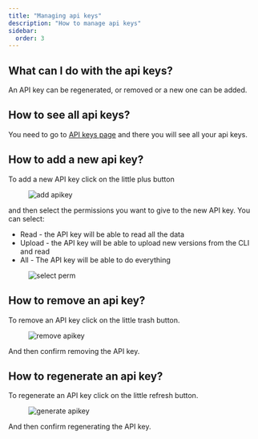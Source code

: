 ```yaml
---
title: "Managing api keys"
description: "How to manage api keys"
sidebar:
  order: 3
---
```



## What can I do with the api keys?

An API key can be regenerated, or removed or a new one can be added.

## How to see all api keys?

You need to go to [API keys page](https://web.codepushgo.com/dashboard/apikeys/) and there you will see all your api keys.

## How to add a new api key?

To add a new API key click on the little plus button

<figure><img src="/apikeys-add.webp" alt="add apikey" /><figcaption></figcaption></figure>

and then select the permissions you want to give to the new API key. You can select:

 - Read - the API key will be able to read all the data
 - Upload - the API key will be able to upload new versions from the CLI and read
 - All - The API key will be able to do everything

<figure><img src="/apikeys-select-perm.webp" alt="select perm" /><figcaption></figcaption></figure>

## How to remove an api key?

To remove an API key click on the little trash button.

<figure><img src="/apikeys-remove.webp" alt="remove apikey" /><figcaption></figcaption></figure>

And then confirm removing the API key.

## How to regenerate an api key?

To regenerate an API key click on the little refresh button.

<figure><img src="/apikeys-regenerate.webp" alt="generate apikey" /><figcaption></figcaption></figure>

And then confirm regenerating the API key.
